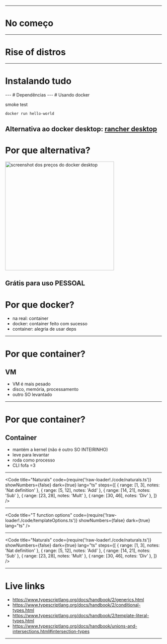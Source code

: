 



<Head>
  <link rel="preconnect" href="https://fonts.googleapis.com" />
  <link rel="preconnect" href="https://fonts.gstatic.com" crossOrigin="true" />
  <link
    href="https://fonts.googleapis.com/css2?family=Nunito:wght@400;500;700&display=swap"
    rel="stylesheet"
  />
  <link href="https://fonts.cdnfonts.com/css/cascadia-code" rel="stylesheet" />
  <title>{titleString}</title>
</Head>

<Intro />

---

# No começo

<Daemons />

---

# Rise of distros

<Rise />

---

# Instalando tudo

<Tangled />
---
# Dependências

<DepsDaemon />
---
# Usando docker

smoke test

```bash
docker run hello-world
```

Alternativa ao docker desktop: [rancher desktop](https://rancherdesktop.io)
---
# Por que alternativa?

<img height="350px" src="./img/docker-desktop-pricing.png" alt="screenshot dos preços do docker desktop"/>

Grátis para uso **PESSOAL**
---
# Por que docker?

- na real: container
- docker: container feito com sucesso
- container: alegria de usar deps

---
# Por que container?

## VM

- VM é mais pesado
- disco, memória, processamento
- outro SO levantado
---
# Por que container?

## Container

- mantém a kernel (não é outro SO INTEIRINHO)
- leve para levantar
- roda como processo
- CLI fofa =3
---

<Code
  title="Naturals"
  code={require('!raw-loader!./code/naturals.ts')}
  showNumbers={false}
  dark={true}
  lang="ts"
  steps={[
    { range: [1, 3], notes: 'Nat definition' },
    { range: [5, 12], notes: 'Add' },
    { range: [14, 21], notes: 'Sub' },
    { range: [23, 28], notes: 'Mult' },
    { range: [30, 46], notes: 'Div' },
  ]}
/>

---

<Code
  title="T function options"
  code={require('!raw-loader!./code/templateOptions.ts')}
  showNumbers={false}
  dark={true}
  lang="ts"
/>

---

<Code
  title="Naturals"
  code={require('!raw-loader!./code/naturals.ts')}
  showNumbers={false}
  dark={true}
  lang="ts"
  steps={[
    { range: [1, 3], notes: 'Nat definition' },
    { range: [5, 12], notes: 'Add' },
    { range: [14, 21], notes: 'Sub' },
    { range: [23, 28], notes: 'Mult' },
    { range: [30, 46], notes: 'Div' },
  ]}
/>

---

# Live links

- https://www.typescriptlang.org/docs/handbook/2/generics.html
- https://www.typescriptlang.org/docs/handbook/2/conditional-types.html
- https://www.typescriptlang.org/docs/handbook/2/template-literal-types.html
- https://www.typescriptlang.org/docs/handbook/unions-and-intersections.html#intersection-types

---

<Website />
